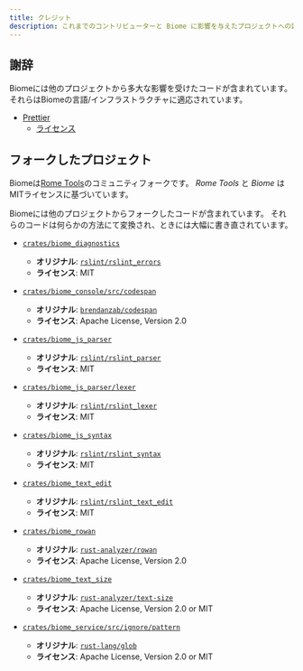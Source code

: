 ```yaml
---
title: クレジット
description: これまでのコントリビューターと Biome に影響を与えたプロジェクトへの謝辞
---
```



<Contributors />

## 謝辞

Biomeには他のプロジェクトから多大な影響を受けたコードが含まれています。それらはBiomeの言語/インフラストラクチャに適応されています。

- [Prettier](https://github.com/prettier/prettier/)
  - [ライセンス](https://github.com/biomejs/biome/blob/main/crates/biome_js_formatter/LICENSE)

## フォークしたプロジェクト

Biomeは[Rome Tools](https://github.com/biomejs/biome/)のコミュニティフォークです。
_Rome Tools_ と _Biome_ はMITライセンスに基づいています。


Biomeには他のプロジェクトからフォークしたコードが含まれています。
それらのコードは何らかの方法にて変換され、ときには大幅に書き直されています。

- [`crates/biome_diagnostics`](https://github.com/biomejs/biome/tree/main/crates/biome_diagnostics)
  - **オリジナル**: [`rslint/rslint_errors`](https://github.com/rslint/rslint/tree/master/crates/rslint_errors)
  - **ライセンス**: MIT

- [`crates/biome_console/src/codespan`](https://github.com/biomejs/biome/tree/main/crates/biome_console/src/codespan)
  - **オリジナル**: [`brendanzab/codespan`](https://github.com/brendanzab/codespan)
  - **ライセンス**: Apache License, Version 2.0

- [`crates/biome_js_parser`](https://github.com/biomejs/biome/tree/main/crates/biome_js_parser)
  - **オリジナル**: [`rslint/rslint_parser`](https://github.com/rslint/rslint/tree/master/crates/rslint_parser)
  - **ライセンス**: MIT

- [`crates/biome_js_parser/lexer`](https://github.com/biomejs/biome/tree/main/crates/biome_js_parser/src/lexer)
  - **オリジナル**:  [`rslint/rslint_lexer`](https://github.com/rslint/rslint/tree/master/crates/rslint_lexer)
  - **ライセンス**: MIT

- [`crates/biome_js_syntax`](https://github.com/biomejs/biome/tree/main/crates/biome_js_syntax)
	- **オリジナル**: [`rslint/rslint_syntax`](https://github.com/rslint/rslint/tree/master/crates/rslint_syntax)
	- **ライセンス**: MIT

- [`crates/biome_text_edit`](https://github.com/biomejs/biome/tree/main/crates/biome_text_edit)
	- **オリジナル**: [`rslint/rslint_text_edit`](https://github.com/rslint/rslint/tree/master/crates/rslint_text_edit)
	- **ライセンス**: MIT

- [`crates/biome_rowan`](https://github.com/biomejs/biome/tree/main/crates/biome_rowan)
	- **オリジナル**: [`rust-analyzer/rowan`](https://github.com/rust-analyzer/rowan)
	- **ライセンス**: Apache License, Version 2.0

- [`crates/biome_text_size`](https://github.com/biomejs/biome/tree/main/crates/biome_text_size)
  - **オリジナル**: [`rust-analyzer/text-size`](https://github.com/rust-analyzer/text-size)
  - **ライセンス**: Apache License, Version 2.0 or MIT

- [`crates/biome_service/src/ignore/pattern`](https://github.com/biomejs/biome/tree/main/crates/biome_service/src/ignore/pattern)
  - **オリジナル**: [`rust-lang/glob`](https://github.com/rust-lang/glob/blob/master/src/lib.rs)
  - **ライセンス**: Apache License, Version 2.0 or MIT
